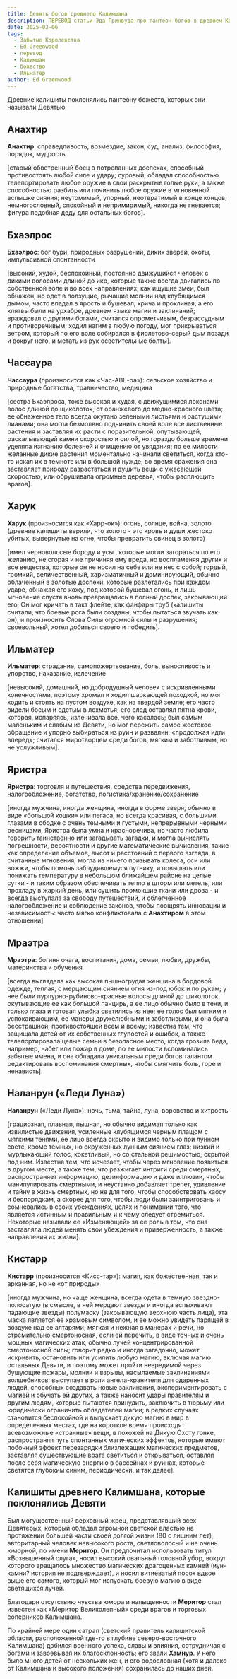 ```yaml
---
title: Девять богов древнего Калимшана
description: ПЕРЕВОД статьи Эда Гринвуда про пантеон богов в древнем Калимшане
date: 2025-02-06
tags:
  - Забытые Королевства
  - Ed Greenwood
  - перевод
  - Калимшан
  - божество
  - Ильматер
author: Ed Greenwood
---
```


Древние калишиты поклонялись пантеону божеств, которых они называли Девятью

## Анахтир

**Анахтир**: справедливость, возмездие, закон, суд, анализ, философия, порядок, мудрость

[старый обветренный боец в потрепанных доспехах, способный противостоять любой силе и удару; суровый, обладал способностью телепортировать любое оружие в свои раскрытые голые руки, а также способностью разбить или починить любое оружие в мгновенной вспышке сияния; неутомимый, упорный, неотвратимый в конце концов; немногословный, спокойный и непримиримый, никогда не гневается; фигура подобная деду для остальных богов].

## Бхаэлрос

**Бхаэлрос**: бог бури, природных разрушений, диких зверей, охоты, импульсивной спонтанности

[высокий, худой, беспокойный, постоянно движущийся человек с дикими волосами длиной до икр, которые также всегда двигались по собственной воле и во всех направлениях, как ищущие змеи, был обнажен, но одет в ползущие, рычащие молнии над клубящимся дымом; часто впадал в ярость и бушевал, крича и проклиная, а его клятвы были на урхабре, древнем языке магии и заклинаний; враждовал с другими богами, считался опрометчивым, безрассудным и противоречивым; ходил нагим в любую погоду, мог прикрываться ветром, который по его воле собирался в фиолетово-серый дым позади и вокруг него, и метать из рук осветительные болты].

## Чассаура

**Чассаура** (произносится как «Час-АВЕ-ра»): сельское хозяйство и природные богатства, травничество, медицина

[сестра Бхаэлроса, тоже высокая и худая, с движущимися локонами волос длиной до щиколоток, от оранжевого до медно-красного цвета; ее обнаженное тело всегда окутано зелеными листьями и растущими лианами; она могла безмолвно  подчинить своей воле все лиственные растения и заставляя их расти с поразительной, опутывающей, раскалывающей камни скоростью и силой, но гораздо больше времени уделяла изгнанию болезней и очищению от увядания; по ее милости желанные дикие растения моментально начинали светиться, когда кто-то искал их в темноте или в большой нужде; во время сражения она заставляет природу разрастаться и душить вещи с ужасающей скоростью, или обрушивала огромные деревья, чтобы расплющить врагов].

## Харук

**Харук** (произносится как «Харр-ок»): огонь, солнце, война, золото (древние калишиты верили, что золото - это кровь и души жестоко убитых, вывернутые на огне, чтобы превратить свинец в золото)

[имел черноволосые бороду и усы , которые могли загораться по его желанию, не сгорая и не причиняя ему вреда, но воспламеняя других и все вещества, которые он не носил на себе или не нес с собой; гордый, громкий, величественный, харизматичный и доминирующий, обычно облаченный в золотые доспехи, которые разлетались при каждом ударе, обнажая его кожу, под которой бушевал огонь, и лишь мгновение спустя вновь превращались в полный доспех, закрывающий его; Он мог кричать в такт флейте, как фанфары труб (калишиты считали, что боевые рога были созданы, чтобы пытаться звучать как он), и произносить Слова Силы огромной силы и разрушения; своевольный, хотел добиться своего и победить].

## Ильматер

**Ильматер**: страдание, самопожертвование, боль, выносливость и упорство, наказание, излечение

[невысокий, домашний, но добродушный человек с искривленными конечностями, поэтому хромал и ходил шаркающей походкой, но мог ходить и стоять на пустом воздухе, как на твердой земле; его часто видели босым и одетым в лохмотья; его след оставлял пятна крови, которая, испаряясь, излечивала все, чего касалась; был самым маленьким и слабым из Девяти, но мог пережить самое жестокое обращение и упорно выбираться из руин и развалин, «продолжая идти вперед»; считался миротворцем среди богов, мягким и заботливым, но не услужливым].

## Яристра

**Яристра**: торговля и путешествия, средства передвижения, налогообложение, богатство, логистика/хранение/сохранение

[иногда мужчина, иногда женщина, иногда в форме зверя, обычно в виде «большой кошки» или пегаса, но всегда красивая, с большими глазами в ободке с очень темными и густыми, непрерывными черными ресницами, Яристра была умна и красноречива, но часто любила говорить таинственно или загадывать загадки, и могла вычислять погрешности, вероятности и другие математические вычисления, такие как определение объемов, высот и расстояний с первого взгляда, в считанные мгновения; могла из ничего призывать колеса, оси или вожжи, чтобы помочь заблудившемуся путнику, и повышать или понижать температуру в небольшом ближайшем районе на целые сутки - и таким образом обеспечивать тепло в шторм или метель, или прохладу в жаркий день, или сушить промокшие ткани или дрова - и всегда выступала за свободу путешествий, и облегченное налогообложение и соблюдение законов, чтобы поощрять инновации и независимость: часто мягко конфликтовала с **Анахтиром** в этом отношении]

## Мраэтра

**Мраэтра**: богиня очага, воспитания, дома, семьи, любви, дружбы, материнства и обучения

[всегда выглядела как высокая пышногрудая женщина в бордовой одежде, теплая, с мерцающим сиянием огня из-под юбок и по рукам; у нее были  пурпурно-рубиново-красные волосы длиной до щиколоток, окутывающие ее как большой панцирь, а ее лицо обычно было в тени, и только глаза и готовая улыбка светились из нее; ее голос был мягким и успокаивающим, ее манеры дружелюбными и заботливыми, и она была бесстрашной, противостоящей всем и всему; известна тем, что защищала детей от их собственных глупостей и ошибок, а также телепортировала целые семьи в безопасное место, когда грозила беда, например, набег или пожар в доме; по ее милости вспоминались забытые имена, и она обладала уникальным среди богов талантом редактировать воспоминания смертных, чтобы смягчить боль, горе и ненависть].

## Наланрун («Леди Луна»)

**Наланрун** («Леди Луна»): ночь, тьма, тайна, луна, воровство и хитрость

[грациозная, плавная, пышная, но обычно видимая только как извилистые движения, усиленные клубящимся черным плащом с мягкими тенями, ее лицо всегда скрыто и видимо только при лунном свете, кроме темных, но окруженных лунным сиянием глаз; низкий и мурлыкающий голос, кокетливый, но со стальной решимостью, скрытой под ним. Известна тем, что исчезает, чтобы через мгновение появиться в другом месте, а также тем, что разжигает интриги среди смертных, распространяет информацию, дезинформацию и даже иллюзии, чтобы манипулировать смертными, и неустанно добавляет трепет, удивление и тайну в жизнь смертных, но не для того, чтобы способствовать хаосу и беспорядкам, а скорее для того, чтобы люди были заинтригованы и сомневались в своих убеждениях, целях и понимании того, что является истинным и правильным и к чему следует стремиться. Некоторые называли ее «Изменяющей» за ее роль в том, что она заставляла людей менять свои убеждения и приверженность, а также направления их жизни].

## Кистарр

**Кистарр** (произносится «Кисс-тар»): магия, как божественная, так и арканная, но не «от природы»

[иногда мужчина, но чаще женщина, всегда одета в темную звездно-полосатую (в смысле, в ней мерцают звезды и иногда вспыхивают падающие звезды) полумаску (закрывающую верхнюю часть лица), эта маска является ее храмовым символом, и ее можно увидеть парящей в воздухе над ее алтарями; мягкая и нежная в манерах и речи, но стремительно смертоносная, если ей перечить, в виде точных и очень мощных магических атак, обычно лучей концентрированной смертоносной силы; говорит редко и иногда загадочно, может искривить, остановить или усилить любую магию, включая магию остальных Девяти, и поэтому может пройти невредимой через бушующие пожары, молнии и взрывы, насылаемые заклинаниями волшебников; выступает в роли ангела-хранителя для одаренных людей, способных создавать новые заклинания, экспериментировать с магией и обучать ей других, а также наносит удары правителям и другим людям, которые пытаются принудить, заключить в тюрьму или юридически ограничить обладателей магии; в редких случаях становится беспокойной и выпускает дикую магию в мир в определенных местах, где на короткое время происходят всевозможные «странные» вещи, в похожей на Дикую Охоту гонке, распространяя путь спонтанных магических эффектов, которые имеют побочный эффект перезарядки близлежащих магических предметов, заставляя существующие врата светиться и открываться, оставляя после себя магическую энергию в бассейнах и руинах, которые светятся глубоким синим, периодически, и так далее].

## Калишиты древнего Калимшана, которые поклонялись Девяти

Был могущественный верховный жрец, представлявший всех Девятерых, который обладал огромной светской властью на протяжении большей части своей долгой жизни (80 с лишним лет), авторитарный человек невысокого роста, светловолосый и не очень юморной, по имени **Меритор**. Он предпочитал использовать титул «Возвышенный слуга», носил высокий овальный головной убор, вокруг которого вращалось множество магических драгоценных камней (иун-камни? история не подтверждает), и носил витиеватый посох вдвое выше его самого, который мог испускать боевую магию в виде светящихся лучей.

Благодаря отсутствию чувства юмора и напыщенности **Меритор** стал известен как «Меритор Великолепный» среди врагов и торговых соперников Калимшана.

По крайней мере один сатрап (светский правитель калишитской области, расположенной где-то в глубине северо-восточного Калимшана) добился военного успеха, славы и влияния, сотрудничая с богами и завоевывая их благосклонность; его звали **Хамнур**. У него было много детей от нескольких жен, и его родословная (хотя и далеко от Калимшана и высокого положения) сохранилась до наших дней.




